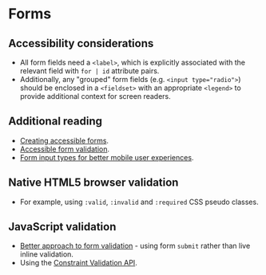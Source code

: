 
# Forms

## Accessibility considerations
- All form fields need a `<label>`, which is explicitly associated with the relevant field with `for | id` attribute pairs.
- Additionally, any "grouped" form fields (e.g. `<input type="radio">`) should be enclosed in a `<fieldset>` with an appropriate `<legend>` to provide additional context for screen readers.

## Additional reading
- [Creating accessible forms](https://webaim.org/techniques/forms/controls).
- [Accessible form validation](https://www.smashingmagazine.com/2023/02/guide-accessible-form-validation/).
- [Form input types for better mobile user experiences](https://css-tricks.com/better-form-inputs-for-better-mobile-user-experiences/).

## Native HTML5 browser validation
- For example, using `:valid`, `:invalid` and `:required` CSS pseudo classes.

<Preview>
    <Story id="forms-form--form" />
</Preview>

## JavaScript validation
- [Better approach to form validation](https://adamsilver.io/blog/the-problem-with-live-validation-and-what-to-do-instead/) - using form `submit` rather than live inline validation.
- Using the [Constraint Validation API](https://developer.mozilla.org/en-US/docs/Learn/Forms/Form_validation#validating_forms_using_javascript).

<Preview>
    <Story id="forms-form--form-js-validation" />
</Preview>
